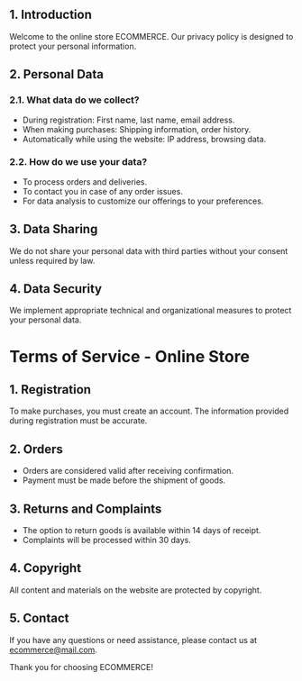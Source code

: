 ## 1. Introduction

Welcome to the online store ECOMMERCE. Our privacy policy is designed to protect your personal information.

## 2. Personal Data

### 2.1. What data do we collect?

- During registration: First name, last name, email address.
- When making purchases: Shipping information, order history.
- Automatically while using the website: IP address, browsing data.

### 2.2. How do we use your data?

- To process orders and deliveries.
- To contact you in case of any order issues.
- For data analysis to customize our offerings to your preferences.

## 3. Data Sharing

We do not share your personal data with third parties without your consent unless required by law.

## 4. Data Security

We implement appropriate technical and organizational measures to protect your personal data.

# Terms of Service - Online Store

## 1. Registration

To make purchases, you must create an account. The information provided during registration must be accurate.

## 2. Orders

- Orders are considered valid after receiving confirmation.
- Payment must be made before the shipment of goods.

## 3. Returns and Complaints

- The option to return goods is available within 14 days of receipt.
- Complaints will be processed within 30 days.

## 4. Copyright

All content and materials on the website are protected by copyright.

## 5. Contact

If you have any questions or need assistance, please contact us at ecommerce@mail.com.

Thank you for choosing ECOMMERCE!